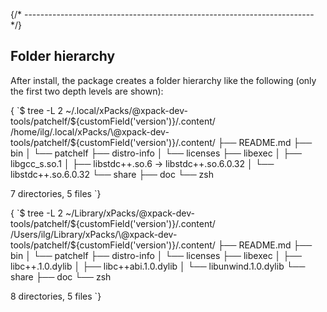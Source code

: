 


{/* ------------------------------------------------------------------------ */}

## Folder hierarchy

After install, the package creates a folder hierarchy like the following
(only the first two depth levels are shown):

<Tabs groupId="operating-systems">

<TabItem value="linux" label="GNU/Linux">

<CodeBlock language="console"> {
`$ tree -L 2 ~/.local/xPacks/\@xpack-dev-tools/patchelf/${customField('version')}/.content/
/home/ilg/.local/xPacks/\@xpack-dev-tools/patchelf/${customField('version')}/.content/
├── README.md
├── bin
│   └── patchelf
├── distro-info
│   └── licenses
├── libexec
│   ├── libgcc_s.so.1
│   ├── libstdc++.so.6 -> libstdc++.so.6.0.32
│   └── libstdc++.so.6.0.32
└── share
    ├── doc
    └── zsh

7 directories, 5 files
`} </CodeBlock>

</TabItem>

<TabItem value="macos" label="macOS">

<CodeBlock language="console"> {
`$ tree -L 2 ~/Library/xPacks/\@xpack-dev-tools/patchelf/${customField('version')}/.content/
/Users/ilg/Library/xPacks/\@xpack-dev-tools/patchelf/${customField('version')}/.content/
├── README.md
├── bin
│   └── patchelf
├── distro-info
│   └── licenses
├── libexec
│   ├── libc++.1.0.dylib
│   ├── libc++abi.1.0.dylib
│   └── libunwind.1.0.dylib
└── share
    ├── doc
    └── zsh

8 directories, 5 files
`} </CodeBlock>

</TabItem>

</Tabs>
